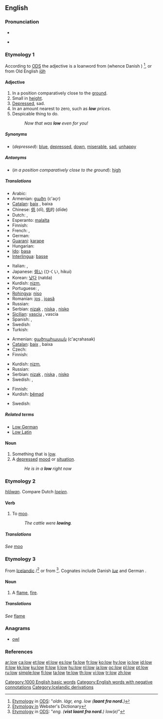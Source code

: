 ==English==

{{rank|laid|cold|led|518|low|American|bad|forward}}

===Pronunciation===
* {{IPA|/loʊ/}}
* {{audio|en-us-low.ogg|Audio (US)}}
*: {{rhymes|əʊ}}

===Etymology 1===
According to [[:w:da:ODS|ODS]] the adjective is a loanword from {{etyl|non}} {{term|lágr}} (whence Danish {{term|lav}}) <ref>[http://ordnet.dk/ods/opslag?id=490877 Etymology] in [[:w:da:ODS|ODS]]: "''oldn. lágr, eng. low ('''laant fra nord.''')''</ref>, or {{rfv-etymology}} from Old English ''[[lāh]]''

====Adjective====
{{en-adj|er}}

# In a position comparatively close to the [[ground]].
# Small in [[height]].
# [[depressed|Depressed]], sad.
# In an amount nearest to zero, such as '''''low''' prices''.
# Despicable thing to do.
#: ''Now that was '''low''' even for you!''

=====Synonyms=====
* (''depressed''): [[blue]], [[depressed]], [[down]], [[miserable]], [[sad]], [[unhappy]]

=====Antonyms=====
* (''in a position comparatively close to the ground''): [[high]]

=====Translations=====
{{trans-top|in a position comparatively close to the ground}}
* Arabic: {{Arab|[[منخفض]]}} {{IPAchar|(munxáfeḍ)}}
* Armenian: [[ցածր]] (c'açr)
* [[Catalan]]: [[baix]] {{m}}, baixa {{f}}
* Chinese: [[低]] (dī), [[低]]的 (dīde)
* Dutch: {{t+|nl|laag}}, {{t|nl|lage}}
* Esperanto: [[malalta]]
* Finnish: {{t-|fi|alhainen}}
* French: {{t+|fr|bas|m}}, {{t+|fr|basse|f}}
* German: {{t+|de|niedrig}}
* [[Guarani]]: [[karape]]
* Hungarian: {{t+|hu|alacsony}}
* [[Ido]]: [[basa]]
* [[Interlingua]]: [[basse]]
{{trans-mid}}
* Italian: {{t+|it|basso|m}}, {{t+|it|bassa|f}}
* Japanese: [[低い]] (ひくい, hikui)
* Korean: [[낮다]] (natda)
* Kurdish: [[nizm]], {{KUchar|[[نزم]]}}
* Portuguese: {{t|pt|baixo|m}}, {{t|pt|baixa|f}}
* [[Rohingya]]: [[niso]]
* Romanian: [[jos]] {{m}}, [[joasă]] {{f}}
* Russian: {{t+|ru|низкий|tr=nízkij|sc=Cyrl}}
* Serbian: [[nizak]] {{m}}, [[niska]] {{f}}, [[nisko]] {{n}}
* [[Sicilian]]: [[vasciu]] {{m}}, vascia {{f}}
* Spanish: {{t+|es|bajo|m}}, {{t-|es|baja|f}}
* Swedish: {{t+|sv|låg}}
* Turkish: {{t+|tr|alçak}}
{{trans-bottom}}

{{trans-top|small height}}
* Armenian: [[ցածրահասակ]] (c'açrahasak)
* [[Catalan]]: [[baix]] {{m}}, baixa {{f}}
* Czech: {{t+|cs|nízký|m}}
* Finnish: {{t+|fi|matala}}
{{trans-mid}}
* Kurdish: [[nizm]], {{KUchar|[[نزم]]}}
* Russian: {{t+|ru|низкий|tr=nízkij|sc=Cyrl}}
* Serbian: [[nizak]] {{m}}, [[niska]] {{f}}, [[nisko]] {{n}}
* Swedish: {{t+|sv|kort}}, {{t+|sv|låg}}
{{trans-bottom}}

{{trans-top|depressed, sad}}
* Finnish: {{t-|fi|alakuloinen}}
* Kurdish: [[bêmad]]
{{trans-mid}}
* Swedish: {{t-|sv|nere}}
{{trans-bottom}}

=====Related terms=====
* [[Low German]]
* [[Low Latin]]

====Noun====
{{en-noun}}

# Something that is [[low]].
# A [[depressed]] [[mood]] or [[situation]].
#: ''He is in a '''low''' right now''

===Etymology 2===
{{etyl|ang}} ''[[hlōwan]]''. Compare Dutch ''[[loeien]]''.

====Verb====
{{en-verb}}

# {{intransitive}} To [[moo]].
#: ''The cattle were '''lowing'''.''

=====Translations=====
''See'' [[moo]]

===Etymology 3===
From [[w:Icelandic language|Icelandic]]  {{term|log}}/{{term|logi}}<ref>[http://machaut.uchicago.edu/?action=search&word=low&resource=Webster%27s&quicksearch=on Etymology in] Webster's Dictionary</ref> or from {{etyl|non}} {{term|logi}}<ref>[http://ordnet.dk/ods/opslag?id=494553 Etymology] in [[:da:ODS|ODS]]: "''eng. ('''vist laant fra nord.''') low(e)''"</ref>. Cognates include Danish ''[[lue]]'' and German {{term|Lohe}}.

====Noun====
{{en-noun}}

# {{countable}} A [[flame]], [[fire]].

=====Translations=====
''See'' [[flame]]

===Anagrams===
* [[owl]]

===References===
<references/>

[[Category:1000 English basic words]]
[[Category:English words with negative connotations]]
[[Category:Icelandic derivations]]

[[ar:low]]
[[ca:low]]
[[et:low]]
[[el:low]]
[[es:low]]
[[fa:low]]
[[fr:low]]
[[ko:low]]
[[hy:low]]
[[io:low]]
[[id:low]]
[[it:low]]
[[kk:low]]
[[ku:low]]
[[lt:low]]
[[li:low]]
[[hu:low]]
[[nl:low]]
[[ja:low]]
[[oc:low]]
[[pl:low]]
[[pt:low]]
[[ru:low]]
[[simple:low]]
[[fi:low]]
[[ta:low]]
[[te:low]]
[[th:low]]
[[vi:low]]
[[tr:low]]
[[zh:low]]